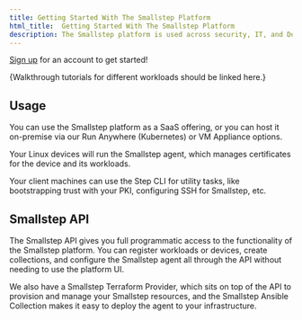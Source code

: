 ```yaml
---
title: Getting Started With The Smallstep Platform
html_title:  Getting Started With The Smallstep Platform
description: The Smallstep platform is used across security, IT, and DevOps teams to enable end-to-end network encryption, priviledged access management, passwordless authentication, and much more.
---
```


[Sign up](https://smallstep.com/app) for an account to get started!

{Walkthrough tutorials for different workloads should be linked here.}

## Usage

You can use the Smallstep platform as a SaaS offering, or you can host it on-premise via our Run Anywhere (Kubernetes) or VM Appliance options.

Your Linux devices will run the Smallstep agent, which manages certificates for the device and its workloads.

Your client machines can use the Step CLI for utility tasks, like bootstrapping trust with your PKI, configuring SSH for Smallstep, etc.

## Smallstep API

The Smallstep API gives you full programmatic access to the functionality of the Smallstep platform. You can register workloads or devices, create collections, and configure the Smallstep agent all through the API without needing to use the platform UI.

We also have a Smallstep Terraform Provider, which sits on top of the API to provision and manage your Smallstep resources, and the Smallstep Ansible Collection makes it easy to deploy the agent to your infrastructure.
